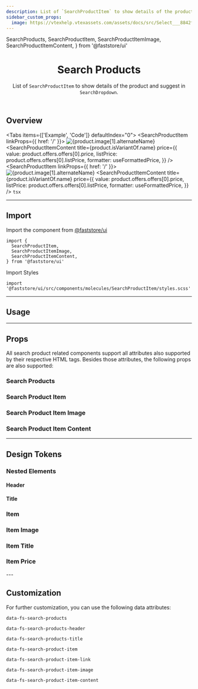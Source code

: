 ```yaml
---
description: List of `SearchProductItem` to show details of the product and suggest in `SearchDropdown`.
sidebar_custom_props:
  image: https://vtexhelp.vtexassets.com/assets/docs/src/Select___8842f3b6522c3e8db0a887b3f216a6ab.png
---
```


  SearchProducts,
  SearchProductItem,
  SearchProductItemImage,
  SearchProductItemContent,
} from '@faststore/ui'


<header>

# Search Products

List of `SearchProductItem` to show details of the product and suggest in `SearchDropdown`.

</header>

## Overview

<Tabs items={['Example', 'Code']} defaultIndex="0">
  <Tab>
    <OverviewSection>
      <SearchProducts>
        <SearchProductItem linkProps={{ href: '/' }}>
          <SearchProductItemImage>
            <img
              data-fs-image
              src={product.image[1].url}
              alt={product.image[1].alternateName}
            />
          </SearchProductItemImage>
          <SearchProductItemContent
            title={product.isVariantOf.name}
            price={{
              value: product.offers.offers[0].price,
              listPrice: product.offers.offers[0].listPrice,
              formatter: useFormattedPrice,
            }}
          />
        </SearchProductItem>
        <SearchProductItem linkProps={{ href: '/' }}>
          <SearchProductItemImage>
            <img
              data-fs-image
              src={product.image[1].url}
              alt={product.image[1].alternateName}
            />
          </SearchProductItemImage>
          <SearchProductItemContent
            title={product.isVariantOf.name}
            price={{
              value: product.offers.offers[0].price,
              listPrice: product.offers.offers[0].listPrice,
              formatter: useFormattedPrice,
            }}
          />
        </SearchProductItem>
      </SearchProducts>
    </OverviewSection>
  </Tab>
  <Tab>```tsx ```</Tab>
</Tabs>

---

## Import

Import the component from <a href="https://www.faststore.dev/reference/ui/get-started-faststore-ui">@faststore/ui</a>

```tsx
import {
  SearchProductItem,
  SearchProductItemImage,
  SearchProductItemContent,
} from '@faststore/ui'
```

Import Styles

```tsx
import '@faststore/ui/src/components/molecules/SearchProductItem/styles.scss'
```

---

## Usage

---

## Props

All search product related components support all attributes also supported by their respective HTML tags. Besides those attributes, the following props are also supported:

### Search Products

<PropsSection name="SearchProducts" />

### Search Product Item

<PropsSection name="SearchProductItem" />

### Search Product Item Image

<PropsSection name="SearchProductItemImage" />

### Search Product Item Content

<PropsSection name="SearchProductItemContent" />

---

## Design Tokens

<TokenTable>
  <TokenRow
    token="--fs-search-products-padding-top"
    value="var(--fs-spacing-2)"
  />
  <TokenRow
    token="--fs-search-products-padding-right"
    value="var(--fs-spacing-3)"
  />
  <TokenRow
    token="--fs-search-products-padding-bottom"
    value="var(--fs-search-products-padding-top)"
  />
  <TokenRow
    token="--fs-search-products-padding-left"
    value="var(--fs-search-products-padding-right)"
  />
  <TokenDivider />
  <TokenRow
    token="--fs-search-products-transition-property"
    value="var(--fs-transition-property)"
  />
  <TokenRow
    token="--fs-search-products-transition-function"
    value="var(--fs-transition-function)"
  />
  <TokenRow
    token="--fs-search-products-transition-timing"
    value="var(--fs-transition-timing)"
  />
</TokenTable>

### Nested Elements

#### Header

<TokenTable>
  <TokenRow
    token="--fs-search-products-header-padding-top"
    value="var(--fs-spacing-1)"
  />
  <TokenRow
    token="--fs-search-products-header-padding-bottom"
    value="var(--fs-search-products-header-padding-top)"
  />
</TokenTable>

#### Title

<TokenTable>
  <TokenRow
    token="--fs-search-products-title-size"
    value="var(--fs-text-size-lead)"
  />
  <TokenRow token="--fs-search-products-title-line-height" value="1.5" />
</TokenTable>

### Item

<TokenTable>
  <TokenRow
    token="--fs-search-product-item-padding-top"
    value="var(--fs-spacing-1)"
  />
  <TokenRow
    token="--fs-search-product-item-padding-right"
    value="var(--fs-search-product-item-padding-top)"
  />
  <TokenRow
    token="--fs-search-product-item-bkg-color-hover"
    value="var(--fs-color-tertiary-bkg-hover)"
    isColor
  />
</TokenTable>

### Item Image

<TokenTable>
  <TokenRow
    token="--fs-search-product-item-image-border-radius"
    value="var(--fs-border-radius)"
  />
  <TokenRow
    token="--fs-search-product-item-image-margin-right"
    value="var(--fs-spacing-3)"
  />
  <TokenRow token="--fs-search-product-item-image-size" value="3.5rem" />
</TokenTable>

### Item Title

<TokenTable>
  <TokenRow
    token="--fs-search-product-item-title-margin-bottom"
    value="var(--fs-spacing-0)"
  />
  <TokenRow
    token="--fs-search-product-item-title-size"
    value="var(--fs-text-size-2)"
  />
  <TokenRow token="--fs-search-product-item-title-line-height" value="1.2" />
  <TokenRow
    token="--fs-search-product-item-title-color"
    value="var(--fs-color-text)"
    isColor
  />
</TokenTable>

### Item Price

<TokenTable>
  <TokenRow
    token="--fs-search-product-item-price-gap"
    value="var(--fs-spacing-1)"
  />
  <TokenRow
    token="--fs-search-product-item-price-size"
    value="var(--fs-text-size-base)"
  />
</TokenTable>
---

## Customization

For further customization, you can use the following data attributes:

`data-fs-search-products`

`data-fs-search-products-header`

`data-fs-search-products-title`

`data-fs-search-product-item`

`data-fs-search-product-item-link`

`data-fs-search-product-item-image`

`data-fs-search-product-item-content`
